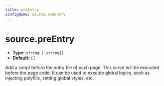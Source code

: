 ```yaml
---
title: preEntry
configName: source.preEntry
---
```


# source.preEntry

- **Type:** `string | string[]`
- **Default:** `[]`

Add a script before the entry file of each page. This script will be executed before the page code. It can be used to execute global logics, such as injecting polyfills, setting global styles, etc.


<RsbuildConfig />

